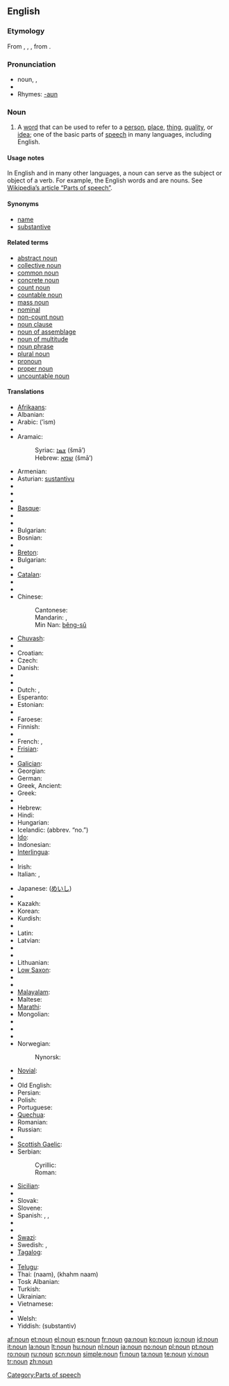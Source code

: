 {{wikipedia}}
==English==

===Etymology===
From {{etyl|xno}} {{term|noun|lang=xno}}, {{term|non|lang=xno}}, {{term|nom|lang=xno}}, from {{etyl|la}} {{term|nomen|nōmen|name|lang=la}}.

===Pronunciation===
* noun, {{IPA|/naʊn/}}, {{SAMPA|/naUn/}}
* {{audio|en-us-inlandnorth-noun.ogg|Audio (US-Inland North)}}
* Rhymes: [[Rhymes:English:-aʊn|-aʊn]]

===Noun===
{{en-noun}}

# {{grammar}} A [[word]] that can be used to refer to a [[person]], [[place]], [[thing]], [[quality]], or [[idea]]; one of the basic parts of [[speech]] in many languages, including English.

====Usage notes====
In English and in many other languages, a noun can serve as the subject or object of a verb. For example, the English words {{term|table}} and {{term|computer}} are nouns.  See [[w:Part of speech|Wikipedia’s article “Parts of speech”]].

====Synonyms====
* [[name]]
* [[substantive]]

====Related terms====
* [[abstract noun]]
* [[collective noun]]
* [[common noun]]
* [[concrete noun]]
* [[count noun]]
* [[countable noun]]
* [[mass noun]]
* [[nominal]]
* [[non-count noun]]
* [[noun clause]]
* [[noun of assemblage]]
* [[noun of multitude]]
* [[noun phrase]]
* [[plural noun]]
* [[pronoun]]
* [[proper noun]]
* [[uncountable noun]]

====Translations====
{{trans-top|gramatical category}}
* [[Afrikaans]]: {{t|af|byvoeglike naamwoord|xs=Afrikaans}}
* Albanian: {{t-|sq|emër|xs=Albanian}}
* Arabic: {{Arab|[[اسم]]}} (’ism) {{m}}
* {{trreq|Aragonese}}
* Aramaic:
*: Syriac: [[ܫܡܐ]] (šmā’) {{m}}
*: Hebrew: [[שמא]] (šmā’) {{m}}
* Armenian: {{t|hy|գոյական անուն|tr=goyakan anun}}
* Asturian: [[sustantivu]]
* {{trreq|Aymara}}
* {{trreq|Azeri}}
* {{trreq|Bashkir}}
* [[Basque]]: {{t|eu|izen}}
* {{trreq|Belarusian}}
* {{trreq|Bengali}}
* Bulgarian: {{t|bg|съществително име|m|tr=səštestvítelno ime}}
* Bosnian: {{t|bs|imenice}}
* {{trreq|Bishnupriya Manipuri}}
* [[Breton]]: {{t|br|anv-kadarn}}
* Bulgarian: {{t|bg|съществително име}}
* {{trreq|Burmese}}
* [[Catalan]]: {{t|ca|substantiu|m}}
* {{trreq|Chamorro}}
* {{trreq|Chechen}}
* Chinese:
*: Cantonese: {{t|zh-yue|名詞|tr=ming4 ci4}}
*: Mandarin: {{t|cmn|名詞}}, {{t|cmn|名词|tr=míngcí}}
*: Min Nan: [[bêng-sû]]
* [[Chuvash]]: {{t|cv|япала ячĕ}}
* {{trreq|Crimean Tatar}}
* Croatian: {{t-|hr|imenica|f}}
* Czech: {{t-|cs|podstatné jméno|n}}
* Danish: {{t|da|navneord|n}}
* {{trreq|Dimili}}
* {{trreq|Divehi}}
* Dutch: {{t+|nl|zelfstandig naamwoord|n}}, {{t+|nl|substantief|n}}
* Esperanto: {{t+|eo|substantivo|xs=Esperanto}}
* Estonian: {{t-|et|nimisõna}}
* {{trreq|Ewe}}
* Faroese: {{t|fo|navnorð}}
* Finnish: {{t+|fi|substantiivi}}
* {{trreq|Franco-Provençal}}
* French: {{t+|fr|nom|m}}, {{t+|fr|substantif|m}}
* [[Frisian]]: {{t|fy|haadwurd|n}}
* {{trreq|Friulian}}
* [[Galician]]: {{t|gl|substantivo}}
* Georgian: {{t|ka|არსებითი სახელი|tr=arsebit‘i saxeli}}
* German: {{t+|de|Substantiv|n}}
* Greek, Ancient: {{tø|grc|sc=polytonic|ὄνομα|tr=ónoma|n|xs=Ancient Greek}}
* Greek: {{t+|el|ουσιαστικό|n|tr=ousiastikó|sc=Grek}}
* {{trreq|Greenlandic}}
* Hebrew: {{t|he|שם־עצם|m|tr=shem-’etsem}}
* Hindi: {{t|hi|संज्ञा|m|tr=sangyaa}}
* Hungarian: {{t+|hu|főnév}}
* Icelandic: {{t|is|nafnorð|n}} (abbrev. “no.”)
* [[Ido]]: {{t|io|substantivo}}
* Indonesian: {{t-|id|kata benda|xs=Indonesian}}
* [[Interlingua]]: {{t|ia|substantivo}}
* {{trreq|Interlingue}}
* Irish: {{t+|ga|ainmfhocal|m|xs=Irish}}
* Italian: {{t+|it|nome|m}}, {{t+|it|sostantivo|m}}
{{trans-mid}}
* Japanese: {{t|ja|名詞|tr=meishí}} ([[めいし]])
* {{trreq|Javanese}}
* Kazakh: {{t|kk|зат есім}}
* Korean: {{t+|ko|명사|tr=myeongsa|sc=Hang}}
* Kurdish: {{t+|ku|ناو|sc=KUchar}}
* {{trreq|Kyrgyz}}
* Latin: {{t+|la|nomen|n}}
* Latvian: {{t+|lv|lietvārds|m|xs=Latvian}}
* {{trreq|Limburgish}}
* {{trreq|Lingala}}
* Lithuanian: {{t|lt|daiktavardis}}
* [[Low Saxon]]: {{t|nds|substantiv}}
* {{trreq|Macedonian}}
* {{trreq|Malay}}
* [[Malayalam]]: {{t|ml|നാമം|tr=naamam}}
* Maltese: {{t-|mt|nom|xs=Maltese}}
* [[Marathi]]: {{t|mr|नाम}}
* Mongolian: {{t|mn|нэр үг}}
* {{trreq|Nepali}}
* {{trreq|Newari}}
* {{trreq|Northern Sami}}
* Norwegian: {{t+|no|substantiv|n}}
*: Nynorsk: {{t|nn|substantiv}}
* [[Novial]]: {{t|nov|substantive}}
* {{trreq|Occitan}}
* Old English: {{t-|ang|nama|m|xs=Old English}}
* Persian: {{t|fa|اسم}}
* Polish: {{t+|pl|rzeczownik|m}}
* Portuguese: {{t+|pt|substantivo|m}}
* [[Quechua]]: {{t|qu|sutirimana}}
* Romanian: {{t+|ro|substantiv|n}}
* Russian: {{t+|ru|имя существительное|n|tr=ímja suščestvítel’noje|sc=Cyrl}}
* {{trreq|Scots}}
* [[Scottish Gaelic]]: {{t|gd|ainmear}}
* Serbian: 
*: Cyrillic: {{t|sr|именица}}
*: Roman: {{t-|sr|imenica|f}}
* [[Sicilian]]: {{t|scn|sustantivu}}
* {{trreq|Sinhala}}
* Slovak: {{t|sk|podstatné meno|n}}
* Slovene: {{t+|sl|samostalnik|m}}
* Spanish: {{t+|es|sustantivo|m}}, {{t+|es|substantivo|m}}, {{qualifier|Venezuela}} {{t+|es|nombre|m}}
* {{trreq|Sundanese}}
* {{trreq|Swahili}}
* [[Swazi]]: {{t|ss|libito}}
* Swedish: {{t+|sv|substantiv|n}}, {{t+|sv|nomen|n}}
* [[Tagalog]]: {{t|tl|pangngalan}}
* {{trreq|Tamil}}
* [[Telugu]]: {{t|te|నామవాచకము|tr=nAmavAchakamu}}
* Thai: {{Thai|[[นาม]]}} (naam), {{Thai|[[คำนาม]]}} (khahm naam)
* Tosk Albanian: {{t|als|substantiv}}
* Turkish: {{t+|tr|isim}}
* Ukrainian: {{t|uk|іменник}}
* Vietnamese: {{t+|vi|danh từ|xs=Vietnamese}}
* {{trreq|Volapük}}
* Welsh: {{t|cy|enw}}
* Yiddish: {{t|yi|סובסטאנטיוו}} (substantiv) {{n}}
{{trans-bottom}}

[[Category:Parts of speech]]

[[af:noun]]
[[et:noun]]
[[el:noun]]
[[es:noun]]
[[fr:noun]]
[[ga:noun]]
[[ko:noun]]
[[io:noun]]
[[id:noun]]
[[it:noun]]
[[la:noun]]
[[lt:noun]]
[[hu:noun]]
[[nl:noun]]
[[ja:noun]]
[[no:noun]]
[[pl:noun]]
[[pt:noun]]
[[ro:noun]]
[[ru:noun]]
[[scn:noun]]
[[simple:noun]]
[[fi:noun]]
[[ta:noun]]
[[te:noun]]
[[vi:noun]]
[[tr:noun]]
[[zh:noun]]